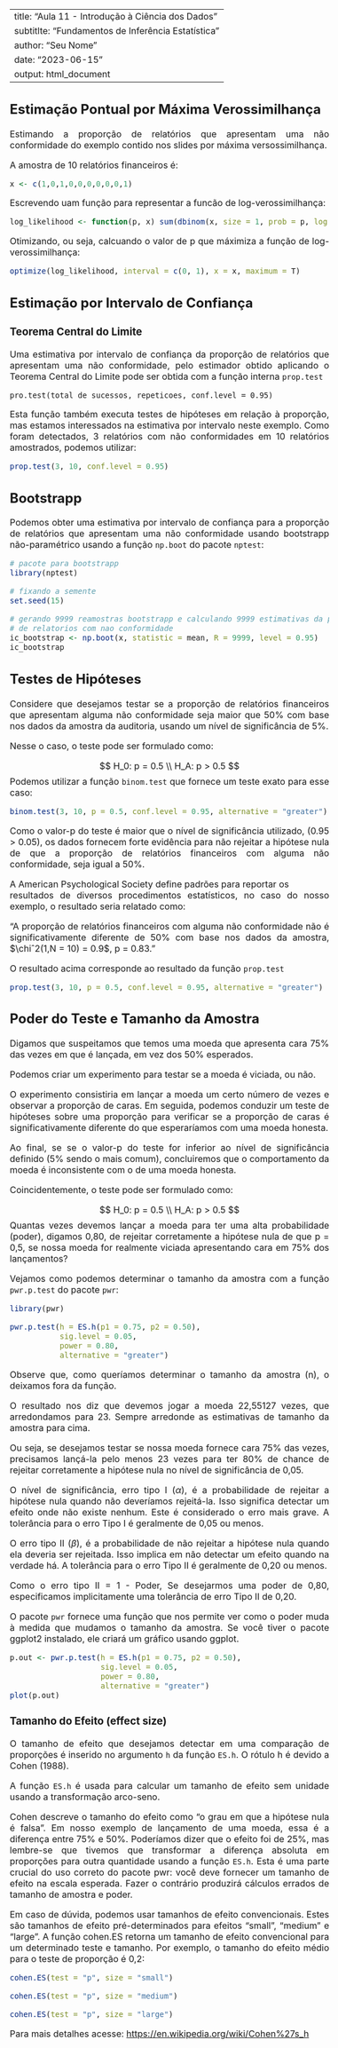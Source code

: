 
---
title: "Aula 11 - Introdução à Ciência dos Dados"
subtitlte: "Fundamentos de Inferência Estatística"
author: "Seu Nome"
date: "2023-06-15"
output: html_document
---

<style type="text/css">
  body{
  font-size: 12pt;
  text-align: justify
      }
</style>



## Estimação Pontual por Máxima Verossimilhança

Estimando a proporção de relatórios que apresentam uma não conformidade do 
exemplo contido nos slides por máxima versossimilhança. 

A amostra de 10 relatórios financeiros é:

```r
x <- c(1,0,1,0,0,0,0,0,0,1)
```

Escrevendo uam função para representar a funcão de log-verossimilhança:

```r
log_likelihood <- function(p, x) sum(dbinom(x, size = 1, prob = p, log = T))
```

Otimizando, ou seja, calcuando o valor de p que máximiza a função de log-verossimilhança:

```r
optimize(log_likelihood, interval = c(0, 1), x = x, maximum = T)
```


## Estimação por Intervalo de Confiança

### Teorema Central do Limite

Uma estimativa por intervalo de confiança da proporção de relatórios que apresentam uma não conformidade, pelo estimador obtido aplicando o Teorema Central do Limite pode ser obtida com a função interna `prop.test`

`pro.test(total de sucessos, repeticoes, conf.level = 0.95)`

Esta função também executa testes de hipóteses em relação à proporção, 
mas estamos interessados na estimativa por intervalo neste exemplo. 
Como foram detectados, 3 relatórios com não conformidades em 10 relatórios 
amostrados, podemos utilizar:

```r
prop.test(3, 10, conf.level = 0.95)
```


## Bootstrapp 

Podemos obter uma estimativa por intervalo de confiança para a proporção de relatórios que apresentam uma não conformidade usando bootstrapp 
não-paramétrico usando a função `np.boot` do pacote `nptest`:

```r
# pacote para bootstrapp
library(nptest)

# fixando a semente
set.seed(15)

# gerando 9999 reamostras bootstrapp e calculando 9999 estimativas da proporcao
# de relatorios com nao conformidade
ic_bootstrap <- np.boot(x, statistic = mean, R = 9999, level = 0.95)
ic_bootstrap
```


## Testes de Hipóteses 

Considere que desejamos testar se a proporção de relatórios financeiros que apresentam alguma não conformidade seja maior que 50% com base nos dados da 
amostra da auditoria, usando um nível de significância de 5%. 

Nesse o caso, o teste pode ser formulado como:

$$
H_0: p = 0.5 \\
H_A: p > 0.5
$$
Podemos utilizar a função `binom.test` que fornece um teste exato para 
esse caso:

```r
binom.test(3, 10, p = 0.5, conf.level = 0.95, alternative = "greater")
```

Como o valor-p do teste é maior que o nível de significância utilizado, 
(0.95 > 0.05), os dados fornecem forte evidência para não rejeitar a hipótese 
nula de que a proporção de relatórios financeiros com alguma não conformidade, 
seja igual a 50%.

A American Psychological Society define padrões para reportar os  
resultados de diversos procedimentos estatísticos, no caso do 
nosso exemplo, o resultado seria relatado como:

"A proporção de relatórios financeiros com alguma não conformidade 
não é significativamente diferente de 50% com base nos dados da amostra, $\chiˆ2(1,N = 10) = 0.9$, p = 0.83."

O resultado acima corresponde ao resultado da função `prop.test`

```r
prop.test(3, 10, p = 0.5, conf.level = 0.95, alternative = "greater")
```


## Poder do Teste e Tamanho da Amostra

Digamos que suspeitamos que temos uma moeda que apresenta cara 75% das 
vezes em que é lançada, em vez dos 50% esperados. 

Podemos criar um experimento para testar se a moeda é viciada, ou não. 

O experimento consistiria em lançar a moeda um certo número de vezes e 
observar a proporção de caras. Em seguida, podemos conduzir um teste de 
hipóteses sobre uma proporção para verificar se a proporção de caras é significativamente diferente do que esperaríamos com uma moeda honesta. 

Ao final, se se o valor-p do teste for inferior ao nível de significância 
definido (5% sendo o mais comum), concluiremos que o comportamento da 
moeda é inconsistente com o de uma moeda honesta. 

Coincidentemente, o teste pode ser formulado como:

$$
H_0: p = 0.5 \\
H_A: p > 0.5
$$
Quantas vezes devemos lançar a moeda para ter uma alta probabilidade (poder), digamos 0,80, de rejeitar corretamente a hipótese nula de que p = 0,5, se nossa moeda for realmente viciada apresentando cara em 75% dos lançamentos?

Vejamos como podemos determinar o tamanho da amostra com a função 
`pwr.p.test` do pacote `pwr`: 

```r
library(pwr)

pwr.p.test(h = ES.h(p1 = 0.75, p2 = 0.50),
           sig.level = 0.05,
           power = 0.80,
           alternative = "greater")
```

Observe que, como queríamos determinar o tamanho da amostra (n), o deixamos 
fora da função.

O resultado nos diz que devemos jogar a moeda 22,55127 vezes, que arredondamos 
para 23. Sempre arredonde as estimativas de tamanho da amostra para cima. 

Ou seja, se desejamos testar se nossa moeda fornece cara 75% das vezes, 
precisamos lançá-la pelo menos 23 vezes para ter 80% de chance de rejeitar corretamente a hipótese nula no nível de significância de 0,05.

O nível de significância, erro tipo I ($\alpha$), é a probabilidade de rejeitar 
a hipótese nula quando não deveríamos rejeitá-la. Isso significa detectar um 
efeito onde não existe nenhum. Este é considerado o erro mais grave. A 
tolerância para o erro Tipo I é geralmente de 0,05 ou menos.

O erro tipo II ($\beta$), é a probabilidade de não rejeitar a hipótese nula 
quando ela deveria ser rejeitada. Isso implica em não detectar um efeito 
quando na verdade há. A tolerância para o erro Tipo II é geralmente de 0,20 ou menos. 

Como o erro tipo II = 1 - Poder, Se desejarmos uma poder de 0,80, especificamos implicitamente uma tolerância de erro Tipo II de 0,20.

O pacote `pwr` fornece uma função que nos permite ver como o poder muda à 
medida que mudamos o tamanho da amostra. Se você tiver o pacote ggplot2 instalado, ele criará um gráfico usando ggplot.

```r
p.out <- pwr.p.test(h = ES.h(p1 = 0.75, p2 = 0.50),
                    sig.level = 0.05,
                    power = 0.80,
                    alternative = "greater")
plot(p.out)
```



### Tamanho do Efeito (effect size)

O tamanho de efeito que desejamos detectar em uma comparação de proporções é inserido no argumento `h` da função `ES.h`. O rótulo h é devido a Cohen (1988). 

A função `ES.h` é usada para calcular um tamanho de efeito sem unidade usando a transformação arco-seno.

Cohen descreve o tamanho do efeito como “o grau em que a hipótese nula é falsa”. 
Em nosso exemplo de lançamento de uma moeda, essa é a diferença entre 75% e 50%. Poderíamos dizer que o efeito foi de 25%, mas lembre-se que tivemos que 
transformar a diferença absoluta em proporções para outra quantidade usando a função `ES.h`. Esta é uma parte crucial do uso correto do pacote pwr: você deve fornecer um tamanho de efeito na escala esperada. Fazer o contrário produzirá cálculos errados de tamanho de amostra e poder.

Em caso de dúvida, podemos usar tamanhos de efeito convencionais. Estes são tamanhos de efeito pré-determinados para efeitos “small”, “medium” e “large”. 
A função cohen.ES retorna um tamanho de efeito convencional para um determinado teste e tamanho. Por exemplo, o tamanho do efeito médio para o teste de 
proporção é 0,2:

```r
cohen.ES(test = "p", size = "small")
```

```r
cohen.ES(test = "p", size = "medium")
```


```r
cohen.ES(test = "p", size = "large")
```

Para mais detalhes acesse: [https://en.wikipedia.org/wiki/Cohen%27s_h](https://en.wikipedia.org/wiki/Cohen%27s_h)












